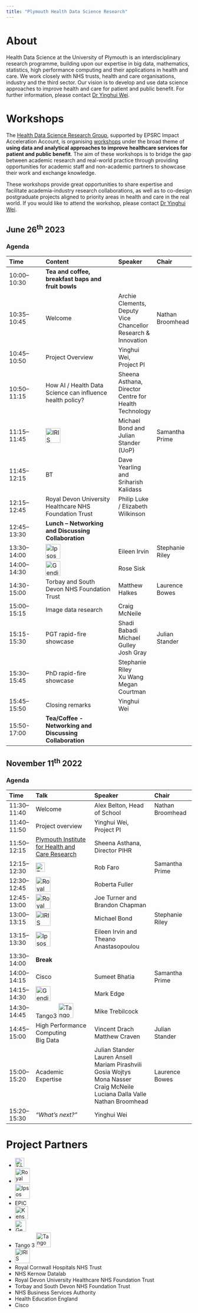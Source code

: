 ```yaml
---
title: "Plymouth Health Data Science Research"
---
```


# About
Health Data Science at the University of Plymouth is an interdisciplinary research programme, building upon our expertise in big data, mathematics, statistics, high performance computing and their applications in health and care. We work closely with NHS trusts, health and care organisations, industry and the third sector. Our vision is to develop and use data science approaches to improve health and care for patient and public benefit. For further information, please contact [Dr Yinghui Wei](mailto:yinghui.wei@plymouth.ac.uk).

# Workshops
The [Health Data Science Research Group](https://www.plymouth.ac.uk/research/health-data-science-research), supported by EPSRC Impact Acceleration Account, is organising [workshops](#workshops) under the broad theme of __using data and analytical approaches to improve healthcare services for patient and public benefit__. The aim of these workshops is to bridge the gap between academic research and real-world practice through providing opportunities for academic staff and non-academic partners to showcase their work and exchange knowledge. 

These workshops provide great opportunities to share expertise and facilitate academia-industry research collaborations, as well as to co-design postgraduate projects aligned to priority areas in health and care in the real world. If you would like to attend the workshop, please contact [Dr Yinghui Wei](mailto:yinghui.wei@plymouth.ac.uk).

## June 26$^\text{th}$ 2023

### Agenda

| Time | Content | Speaker | Chair |
|:--|:-----|:--|:--|
|10:00–10:30| **Tea and coffee, breakfast baps and fruit bowls** |
|10:35–10:45| Welcome | Archie Clements, Deputy Vice Chancellor Research & Innovation | Nathan Broomhead|
|10:45–10:50| Project Overview | Yinghui Wei, Project PI | |
|10:50–11:15| How AI / Health Data Science can influence health policy?| Sheena Asthana, Director Centre for Health Technology| |
|11:15–11:45| [![IRIS Intelligence](_assets/iris_logo.png){height="40"}](https://www.irisintelligence.com/) |Michael Bond and Julian Stander (UoP)| Samantha Prime|
|11:45–12:15| BT |Dave Yearling and Sriharish Kalidass| |
|12:15–12:45| Royal Devon University Healthcare NHS Foundation Trust | Philip Luke / Elizabeth Wilkinson| |
|12:45–13:30| **Lunch – Networking and Discussing Collaboration**|
|13:30–14:00| [![Ipsos](_assets/ipsos_logo.svg){height="40"}](https://www.ipsos.com/en-uk) |Eileen Irvin| Stephanie Riley|
|14:00–14:30| [![Gendius](_assets/gendius_logo.svg){height="40"}](https://www.gendius.co.uk/) | Rose Sisk| |
|14:30-15:00| Torbay and South Devon NHS Foundation Trust| Matthew Halkes| Laurence Bowes|
|15:00–15:15| Image data research |Craig McNeile| |
|15:15-15:30| PGT rapid-fire showcase| Shadi Babadi<br>Michael Gulley<br>Josh Gray| Julian Stander|
|15:30–15:45| PhD rapid-fire showcase| Stephanie Riley<br>Xu Wang<br>Megan Courtman| |
|15:45–15:50| Closing remarks |Yinghui Wei||
|15:50-17:00| **Tea/Coffee - Networking and Discussing Collaboration**|



## November 11$^\text{th}$ 2022

### Agenda

| Time | Talk | Speaker | Chair |
|:-|:-----|:-----|:---|
| 11:30–11:40 | Welcome | Alex Belton, Head of School | Nathan Broomhead |
| 11:40–11:50 | Project overview | Yinghui Wei, Project PI | |
| 11:50–12:15 | [Plymouth Institute for Health and Care Research](https://www.plymouth.ac.uk/research/institutes/health) | Sheena Asthana, Director PIHR | |
| 12:15–12:30 | [![TClarke](_assets/tclarke_logo.png){height="25"}](https://www.tclarke.co.uk/) | Rob Faro | Samantha Prime |
| 12:30–12:45 | [![Royal Cornwall Hospitals NHS Trust](_assets/rcht_logo.png){height="40"}](https://www.royalcornwall.nhs.uk/)| Roberta Fuller | |
| 12:45-13:00 | [![Royal Cornwall Hospitals NHS Trust](_assets/rcht_logo.png){height="40"}](https://www.royalcornwall.nhs.uk/) | Joe Turner and Brandon Chapman| |
| 13:00–13:15 | [![IRIS Intelligence](_assets/iris_logo.png){height="40"}](https://www.irisintelligence.com/)  |  Michael Bond | Stephanie Riley |
| 13:15–13:30 | [![Ipsos](_assets/ipsos_logo.svg){height="40"}](https://www.ipsos.com/en-uk) | Eileen Irvin and Theano Anastasopoulou| |
| 13:30–14:00 | **Break** |                                
| 14:00–14:15 | Cisco | Sumeet Bhatia | Samantha Prime |                              
| 14:15–14:30 | [![Gendius](_assets/gendius_logo.svg){height="40"}](https://www.gendius.co.uk/) | Mark Edge | |
| 14:30–14:45 | Tango3 [![Tango 3](_assets/tango3_logo.webp){height="40"}](https://tango3.co.uk/digital-health) | Mike Trebilcock | |
| 14:45–15:00 | High Performance Computing <br> Big Data | Vincent Drach <br> Matthew Craven | Julian Stander |
| 15:00–15:20 | Academic Expertise | Julian Stander<br>Lauren Ansell<br>Mariam Pirashvili<br>Gosia Wojtys<br>Mona Nasser<br>Craig McNeile<br>Luciana Dalla Valle<br>Nathan Broomhead | Laurence Bowes |                     
| 15:20–15:30 | _"What’s next?"_ | Yinghui Wei | |                              



# Project Partners

- [![TClarke](_assets/tclarke_logo.png){height="25"}](https://www.tclarke.co.uk/)
- [![Royal Cornwall Hospitals NHS Trust](_assets/rcht_logo.png){height="40"}](https://www.royalcornwall.nhs.uk/)
- [![Ipsos](_assets/ipsos_logo.svg){height="40"}](https://www.ipsos.com/en-uk)
- EPIC
- [![Kensa Health](_assets/kensahealth_logo.png){height="35"}](https://www.kensahealth.co.uk/)
- [![Gendius](_assets/gendius_logo.svg){height="30"}](https://www.gendius.co.uk/)
- Tango 3  [![Tango 3](_assets/tango3_logo.webp){height="40"}](https://tango3.co.uk/digital-health)
- [![IRIS Intelligence](_assets/iris_logo.png){height="40"}](https://www.irisintelligence.com/) 
- Royal Cornwall Hospitals NHS Trust
- NHS Kernow Datalab
- Royal Devon University Healthcare NHS Foundation Trust
- Torbay and South Devon NHS Foundation Trust
- NHS Business Services Authority
- Health Education England
- Cisco
